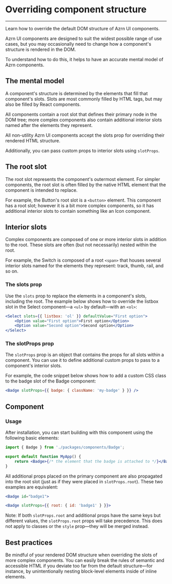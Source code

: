
<Meta title="Docs/Intro" />

# Overriding component structure

---

Learn how to override the default DOM structure of Azrn UI components.

Azrn UI components are designed to suit the widest possible range of use cases, but you may occasionally need to change how a component's structure is rendered in the DOM.

To understand how to do this, it helps to have an accurate mental model of Azrn components.

## The mental model

A component's structure is determined by the elements that fill that component's slots. Slots are most commonly filled by HTML tags, but may also be filled by React components.

All components contain a root slot that defines their primary node in the DOM tree; more complex components also contain additional interior slots named after the elements they represent.

All non-utility Azrn UI components accept the slots prop for overriding their rendered HTML structure.

Additionally, you can pass custom props to interior slots using `slotProps`.

## The root slot

The root slot represents the component's outermost element. For simpler components, the root slot is often filled by the native HTML element that the component is intended to replace.

For example, the Button's root slot is a `<button>` element. This component has a root slot; however it is a bit more complex components, so it has additional interior slots to contain something like an Icon component.

## Interior slots

Complex components are composed of one or more interior slots in addition to the root. These slots are often (but not necessarily) nested within the root.

For example, the Switch is composed of a root `<span>` that houses several interior slots named for the elements they represent: track, thumb, rail, and so on.

### The slots prop

Use the `slots` prop to replace the elements in a component's slots, including the root. The example below shows how to override the listbox slot in the Select component—a `<ul>` by default—with an `<ol>`:

```jsx
<Select slots={{ listbox: 'ol' }} defaultValue="First option">
    <Option value="First option">First option</Option>
    <Option value="Second option">Second option</Option>
</Select>
```

### The slotProps prop

The `slotProps` prop is an object that contains the props for all slots within a component. You can use it to define additional custom props to pass to a component's interior slots.

For example, the code snippet below shows how to add a custom CSS class to the badge slot of the Badge component:

```jsx
<Badge slotProps={{ badge: { className: 'my-badge' } }} />
```

## Component

### Usage

After installation, you can start building with this component using the following basic elements:

```jsx
import { Badge } from './packages/components/Badge';

export default function MyApp() {
    return <Badge>{/* the element that the badge is attached to */}</Badge>;
}
```

All additional props placed on the primary component are also propagated into the root slot (just as if they were placed in `slotProps.root`). These two examples are equivalent:

```jsx
<Badge id="badge1">
```

```jsx
<Badge slotProps={{ root: { id: 'badge1' } }}>
```

Note: If both `slotProps.root` and additional props have the same keys but different values, the `slotProps.root` props will take precedence. This does not apply to classes or the `style` prop—they will be merged instead.

## Best practices

Be mindful of your rendered DOM structure when overriding the slots of more complex components. You can easily break the rules of semantic and accessible HTML if you deviate too far from the default structure—for instance, by unintentionally nesting block-level elements inside of inline elements.
